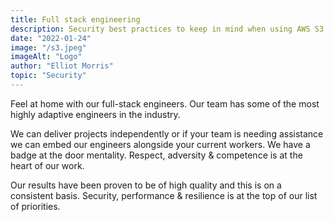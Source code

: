 ```yaml
---
title: Full stack engineering
description: Security best practices to keep in mind when using AWS S3.
date: "2022-01-24"
image: "/s3.jpeg"
imageAlt: "Logo"
author: "Elliot Morris"
topic: "Security"
---
```


Feel at home with our full-stack engineers. Our team has some of the most highly adaptive engineers in the industry.

We can deliver projects independently or if your team is needing assistance we can embed our engineers alongside your current workers. We have a badge at the door mentality. Respect, adversity & competence is at the heart of our work.

Our results have been proven to be of high quality and this is on a consistent basis. Security, performance & resilience is at the top of our list of priorities.